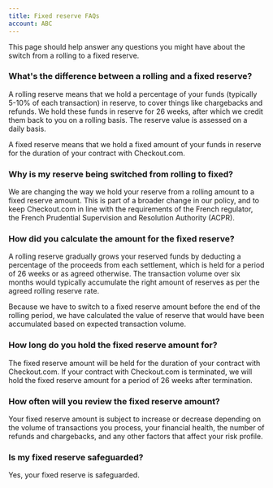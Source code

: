 ```yaml
---
title: Fixed reserve FAQs
account: ABC
---
```


This page should help answer any questions you might have about the switch from a rolling to a fixed reserve.

### What's the difference between a rolling and a fixed reserve?

<Accordion title="Expand">

A rolling reserve means that we hold a percentage of your funds (typically 5-10% of each transaction) in reserve, to cover things like chargebacks and refunds. We hold these funds in reserve for 26 weeks, after which we credit them back to you on a rolling basis. The reserve value is assessed on a daily basis.

A fixed reserve means that we hold a fixed amount of your funds in reserve for the duration of your contract with Checkout.com.

</Accordion>

### Why is my reserve being switched from rolling to fixed?

<Accordion title="Expand">

We are changing the way we hold your reserve from a rolling amount to a fixed reserve amount. This is part of a broader change in our policy, and to keep Checkout.com in line with the requirements of the French regulator, the French Prudential Supervision and Resolution Authority (ACPR).

</Accordion>

### How did you calculate the amount for the fixed reserve?

<Accordion title="Expand">

A rolling reserve gradually grows your reserved funds by deducting a percentage of the proceeds from each settlement, which is held for a period of 26 weeks or as agreed otherwise. The transaction volume over six months would typically accumulate the right amount of reserves as per the agreed rolling reserve rate.

Because we have to switch to a fixed reserve amount before the end of the rolling period, we have calculated the value of reserve that would have been accumulated based on expected transaction volume.

</Accordion>

### How long do you hold the fixed reserve amount for?

<Accordion title="Expand">

The fixed reserve amount will be held for the duration of your contract with Checkout.com. If your contract with Checkout.com is terminated, we will hold the fixed reserve amount for a period of 26 weeks after termination.

</Accordion>

### How often will you review the fixed reserve amount?

<Accordion title="Expand">

Your fixed reserve amount is subject to increase or decrease depending on the volume of transactions you process, your financial health, the number of refunds and chargebacks, and any other factors that affect your risk profile.

</Accordion>

### Is my fixed reserve safeguarded?

<Accordion title="Expand">

Yes, your fixed reserve is safeguarded.

</Accordion>
